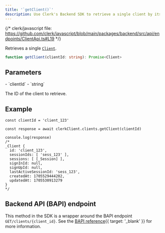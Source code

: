 ```yaml
---
title: '`getClient()`'
description: Use Clerk's Backend SDK to retrieve a single client by its ID.
---
```


{/* clerk/javascript file: https://github.com/clerk/javascript/blob/main/packages/backend/src/api/endpoints/ClientApi.ts#L19 */}

Retrieves a single [`Client`](/docs/references/javascript/client).

```ts
function getClient(clientId: string): Promise<Client>
```

## Parameters

<Properties>
  - `clientId`
  - `string`

  The ID of the client to retrieve.
</Properties>

## Example

```tsx
const clientId = 'client_123'

const response = await clerkClient.clients.getClient(clientId)

console.log(response)
/*
_Client {
  id: 'client_123',
  sessionIds: [ 'sess_123' ],
  sessions: [ [_Session] ],
  signInId: null,
  signUpId: null,
  lastActiveSessionId: 'sess_123',
  createdAt: 1705529444202,
  updatedAt: 1705530913279
}
*/
```

## Backend API (BAPI) endpoint

This method in the SDK is a wrapper around the BAPI endpoint `GET/clients/{client_id}`. See the [BAPI reference](/docs/reference/backend-api/tag/Clients#operation/GetClient){{ target: '_blank' }} for more information.
